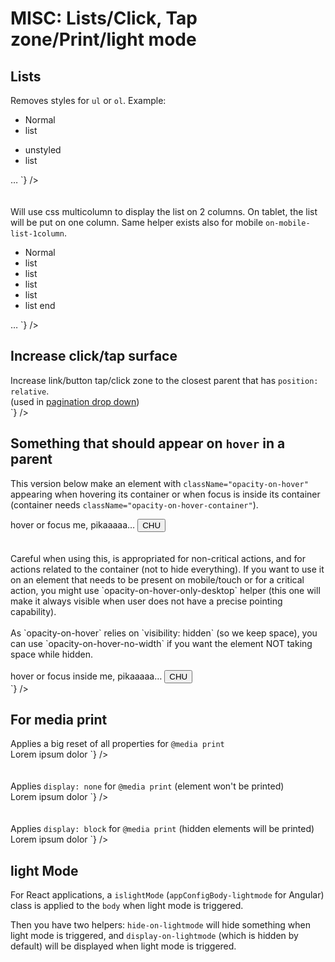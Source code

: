 

<Meta title={getTitle(__filename)} />

# MISC: Lists/Click, Tap zone/Print/light mode

## Lists

<div class="flex flex-justify-space-between mb2 on-mobile-flex-column">
    <div class="w49 flex-align-self-center">
        Removes styles for <code>ul</code> or <code>ol</code>. Example:
        <div class="flex-autogrid">
            <div class="flex-autogrid-item">
                <ul class="m0">
                    <li>Normal</li>
                    <li>list</li>
                </ul>
            </div>
            <div class="flex-autogrid-item">
                <ul class="unstyled m0">
                    <li>unstyled</li>
                    <li>list</li>
                </ul>
            </div>
        </div>
    </div>
    <div class="w49">
        <Source
            language="html"
            light
            format
            code={`
<ul className="unstyled"> … </ul>
`}
        />
    </div>
</div>

<br />
<br />

<div class="flex flex-justify-space-between mb2 on-mobile-flex-column">
  <div class="w49 flex-align-self-center">
    Will use css multicolumn to display the list on 2 columns. On tablet, the list will be put on one column. Same helper exists also for mobile <code>on-mobile-list-1column</code>.
    <ul class="list-2columns on-tablet-list-1column">
      <li>Normal</li>
      <li>list</li>
      <li>list</li>
      <li>list</li>
      <li>list</li>
      <li>list end</li>
    </ul>
  </div>
  <div class="w49">
<Source
  language='html'
  light
  format
  code={`
<ul className="list-2columns on-tablet-list-1column">
…
</ul>
`}
/>

  </div>
</div>

## Increase click/tap surface

<div class="flex flex-justify-space-between mb2 on-mobile-flex-column">
  <div class="w49 flex-align-self-center">
    Increase link/button tap/click zone to the closest parent that has <code>position: relative</code>.<br />
    (used in <a href="/drop-down/#pagination-dropdown">pagination drop down</a>)
  </div>
  <div class="w49">
<Source
  language='html'
  light
  format
  code={`
<div className="relative">
  <a className="increase-click-surface">
`}
/>

  </div>
</div>

## Something that should appear on <code>hover</code> in a parent

This version below make an element with `className="opacity-on-hover"` appearing when hovering its container or when focus is inside its container (container needs `className="opacity-on-hover-container"`).

<div class="flex flex-justify-space-between mb2 on-mobile-flex-column">
  <div class="w49 flex-align-self-center relative">
    <div class="opacity-on-hover-container" tabIndex="0">
      hover or focus me, pikaaaaa…
      <button type="button" class="button button-outline-weak opacity-on-hover">CHU</button>
      </div>
      <br /><br />
    Careful when using this, is appropriated for non-critical actions, and for actions related to the container (not to hide everything). If you want to use it on an element that needs to be present on mobile/touch or for a critical action, you might use  `opacity-on-hover-only-desktop` helper (this one will make it always visible when user does not have a precise pointing capability).
    <br /><br />
    As `opacity-on-hover` relies on `visibility: hidden` (so we keep space), you can use `opacity-on-hover-no-width` if you want the element NOT taking space while hidden.
    <br /><br />
  </div>
  <div class="w49">
<Source
  language='html'
  light
  format
  code={`
<div class="opacity-on-hover-container">
  hover or focus inside me, pikaaaaa…
  <button className="opacity-on-hover">CHU</button>
</div>
`}
/>

  </div>
</div>

## For media print

<div class="flex flex-justify-space-between mb2 on-mobile-flex-column">
  <div class="w49 flex-align-self-center">
    Applies a big reset of all properties for <code>@media print</code>
  </div>
  <div class="w49">
<Source
  language='html'
  light
  format
  code={`
<span className="reset4print">Lorem ipsum dolor</span>
`}
/>

  </div>
</div>

<br />
<br />

<div class="flex flex-justify-space-between mb2 on-mobile-flex-column">
  <div class="w49 flex-align-self-center">
    Applies <code>display: none</code> for <code>@media print</code> (element won't be printed)
  </div>
  <div class="w49">
<Source
  language='html'
  light
  format
  code={`
<span className="no-print">Lorem ipsum dolor</span>
`}
/>

  </div>
</div>

<br />
<br />

<div class="flex flex-justify-space-between mb2 on-mobile-flex-column">
  <div class="w49 flex-align-self-center">
    Applies <code>display: block</code> for <code>@media print</code> (hidden elements will be printed)
  </div>
  <div class="w49">
<Source
  language='html'
  light
  format
  code={`
<span className="on-print">Lorem ipsum dolor</span>
`}
/>

  </div>
</div>

## light Mode

For React applications, a <code>islightMode</code> (<code>appConfigBody-lightmode</code> for Angular) class is applied to the <code>body</code> when light mode is triggered.

Then you have two helpers: <code>hide-on-lightmode</code> will hide something when light mode is triggered, and <code>display-on-lightmode</code> (which is hidden by default) will be displayed when light mode is triggered.
